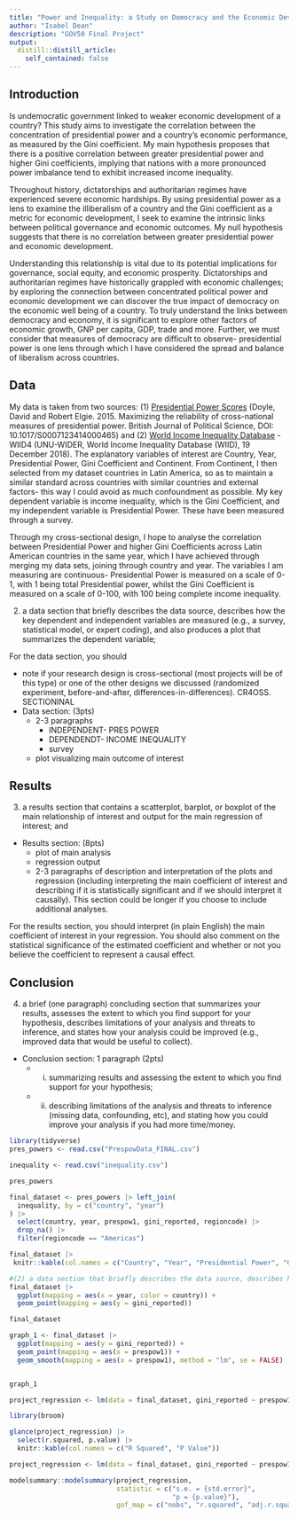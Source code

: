 ```yaml
---
title: "Power and Inequality: a Study on Democracy and the Economic Development of Nations"
author: "Isabel Dean"
description: "GOV50 Final Project"
output:
  distill::distill_article:
    self_contained: false
---
```


## Introduction

Is undemocratic government linked to weaker economic development of a country? This study aims to investigate the correlation between the concentration of presidential power and a country's economic performance, as measured by the Gini coefficient. My main hypothesis proposes that there is a positive correlation between greater presidential power and higher Gini coefficients, implying that nations with a more pronounced power imbalance tend to exhibit increased income inequality.

Throughout history, dictatorships and authoritarian regimes have experienced severe economic hardships. By using presidential power as a lens to examine the illiberalism of a country and the Gini coefficient as a metric for economic development, I seek to examine the intrinsic links between political governance and economic outcomes. My null hypothesis suggests that there is no correlation between greater presidential power and economic development.

Understanding this relationship is vital due to its potential implications for governance, social equity, and economic prosperity. Dictatorships and authoritarian regimes have historically grappled with economic challenges; by exploring the connection between concentrated political power and economic development we can discover the true impact of democracy on the economic well being of a country. To truly understand the links between democracy and economy, it is significant to explore other factors of economic growth, GNP per capita, GDP, trade and more. Further, we must consider that measures of democracy are difficult to observe- presidential power is one lens through which I have considered the spread and balance of liberalism across countries. 


## Data
My data is taken from two sources: (1) [Presidential Power Scores](https://presidential-power.net/?page_id=2151) (Doyle, David and Robert Elgie. 2015. Maximizing the reliability of cross-national measures of presidential power. British Journal of Political Science, DOI: 10.1017/S0007123414000465) and (2) [World Income Inequality Database](https://www.wider.unu.edu/sites/default/files/WIID/PDF/WIID4%20User%20Guide.pdf) - WIID4 (UNU-WIDER, World Income Inequality Database (WIID), 19 December 2018). The explanatory variables of interest are Country, Year, Presidential Power, Gini Coefficient and Continent. From Continent, I then selected from my dataset countries in Latin America, so as to maintain a similar standard across countries with similar countries and external factors- this way I could avoid as much confoundment as possible. My key dependent variable is income inequality, which is the Gini Coefficient, and my independent variable is Presidential Power. These have been measured through a survey. 

Through my cross-sectional design, I hope to analyse the correlation between Presidential Power and higher Gini Coefficients across Latin American countries in the same year, which I have achieved through merging my data sets, joining through country and year. The variables I am measuring are continuous- Presidential Power is measured on a scale of 0-1, with 1 being total Presidential power, whilst the Gini Coefficient is measured on a scale of 0-100, with 100 being complete income inequality. 



(2) a data section that briefly describes the data source, describes how the key dependent and independent variables are measured (e.g., a survey, statistical model, or expert coding), and also produces a plot that summarizes the dependent variable; 

For the data section, you should 

- note if your research design is cross-sectional (most projects will be of this type) or one of the other designs we discussed (randomized experiment, before-and-after, differences-in-differences). CR4OSS. SECTIONINAL
- Data section: (3pts)
    - 2-3 paragraphs
        - INDEPENDENT- PRES POWER
        - DEPENDENDT- INCOME INEQUALITY
        - survey
    - plot visualizing main outcome of interest


## Results
(3) a results section that contains a scatterplot, barplot, or boxplot of the main relationship of interest and output for the main regression of interest; and 

- Results section: (8pts)
    - plot of main analysis
    - regression output
    - 2-3 paragraphs of description and interpretation of the plots and regression (including interpreting the main coefficient of interest and describing if it is statistically significant and if we should interpret it causally). This section could be longer if you choose to include additional analyses.
    
For the results section, you should interpret (in plain English) the main coefficient of interest in your regression. You should also comment on the statistical significance of the estimated coefficient and whether or not you believe the coefficient to represent a causal effect.

## Conclusion
(4) a brief (one paragraph) concluding section that summarizes your results, assesses the extent to which you find support for your hypothesis, describes limitations of your analysis and threats to inference, and states how your analysis could be improved (e.g., improved data that would be useful to collect).
- Conclusion section: 1 paragraph (2pts)
    - (i) summarizing results and assessing the extent to which you find support for your hypothesis;
    - (ii) describing limitations of the analysis and threats to inference (missing data, confounding, etc), and stating how you could improve your analysis if you had more time/money.



```r
library(tidyverse)
pres_powers <- read.csv("PrespowData_FINAL.csv")

inequality <- read.csv("inequality.csv")

pres_powers

final_dataset <- pres_powers |> left_join(
  inequality, by = c("country", "year")
) |>
  select(country, year, prespow1, gini_reported, regioncode) |>
  drop_na() |>
  filter(regioncode == "Americas")

final_dataset |>
 knitr::kable(col.names = c("Country", "Year", "Presidential Power", "Gini Coefficient", "Continent"))

```

```r
#(2) a data section that briefly describes the data source, describes how the key dependent and independent variables are measured (e.g., a survey, statistical model, or expert coding), and also produces a plot that summarizes the dependent variable; 
final_dataset |>
  ggplot(mapping = aes(x = year, color = country)) +
  geom_point(mapping = aes(y = gini_reported))

final_dataset
```

```r
graph_1 <- final_dataset |>
  ggplot(mapping = aes(y = gini_reported)) +
  geom_point(mapping = aes(x = prespow1)) +
  geom_smooth(mapping = aes(x = prespow1), method = "lm", se = FALSE)


graph_1
```
```r
project_regression <- lm(data = final_dataset, gini_reported ~ prespow1)
```

```r
library(broom)

glance(project_regression) |>
  select(r.squared, p.value) |>
  knitr::kable(col.names = c("R Squared", "P Value"))
```

```r
project_regression <- lm(data = final_dataset, gini_reported ~ prespow1)

modelsummary::modelsummary(project_regression,
                           statistic = c("s.e. = {std.error}",
                                         "p = {p.value}"),
                           gof_map = c("nobs", "r.squared", "adj.r.squared"))
```


